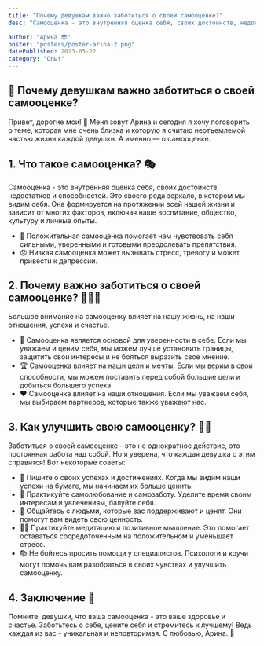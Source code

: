 ```yaml
---
title: "Почему девушкам важно заботиться о своей самооценке?"
desc: "Самооценка - это внутренняя оценка себя, своих достоинств, недостатков и способностей."

author: "Арина 😎"
poster: "posters/poster-arina-2.png"
datePublished: 2023-05-22
category: "Опыт"
---
```


## 💫 Почему девушкам важно заботиться о своей самооценке?

Привет, дорогие мои! 👋 Меня зовут Арина и сегодня я хочу поговорить о теме, которая мне очень близка и которую я считаю неотъемлемой частью жизни каждой девушки. А именно — о самооценке.

## 1. Что такое самооценка? 🎭

Самооценка - это внутренняя оценка себя, своих достоинств, недостатков и способностей. Это своего рода зеркало, в котором мы видим себя. Она формируется на протяжении всей нашей жизни и зависит от многих факторов, включая наше воспитание, общество, культуру и личные опыты.

- 💎 Положительная самооценка помогает нам чувствовать себя сильными, уверенными и готовыми преодолевать препятствия.
- 😞 Низкая самооценка может вызывать стресс, тревогу и может привести к депрессии.

## 2. Почему важно заботиться о своей самооценке? 💁‍♀️👑

Большое внимание на самооценку влияет на нашу жизнь, на наши отношения, успехи и счастье.

- 🧩 Самооценка является основой для уверенности в себе. Если мы уважаем и ценим себя, мы можем лучше установить границы, защитить свои интересы и не бояться выразить свое мнение.
- 🏆 Самооценка влияет на наши цели и мечты. Если мы верим в свои способности, мы можем поставить перед собой большие цели и добиться большего успеха.
- ❤️ Самооценка влияет на наши отношения. Если мы уважаем себя, мы выбираем партнеров, которые также уважают нас.

## 3. Как улучшить свою самооценку? 🌱💪

Заботиться о своей самооценке - это не однократное действие, это постоянная работа над собой. Но я уверена, что каждая девушка с этим справится! Вот некоторые советы:

- 📝 Пишите о своих успехах и достижениях. Когда мы видим наши успехи на бумаге, мы начинаем их больше ценить.
- 🌸 Практикуйте самолюбование и самозаботу. Уделите время своим интересам и увлечениям, балуйте себя.
- 👭 Общайтесь с людьми, которые вас поддерживают и ценят. Они помогут вам видеть свою ценность.
- 🧘‍♀️ Практикуйте медитацию и позитивное мышление. Это помогает оставаться сосредоточенным на положительном и уменьшает стресс.
- 📚 Не бойтесь просить помощи у специалистов. Психологи и коучи могут помочь вам разобраться в своих чувствах и улучшить самооценку.

## 4. Заключение 🌟

Помните, девушки, что ваша самооценка - это ваше здоровье и счастье. Заботьтесь о себе, цените себя и стремитесь к лучшему! Ведь каждая из вас - уникальная и неповторимая. С любовью, Арина. 💖
